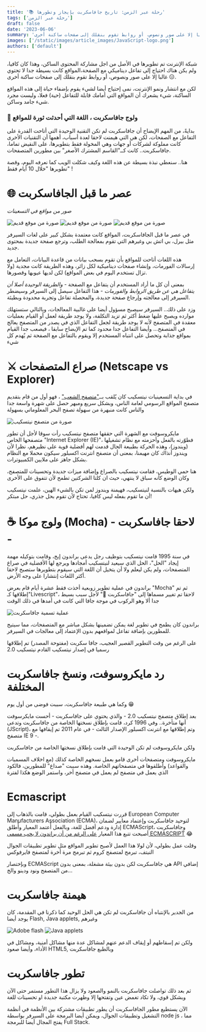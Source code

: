 ```yaml
---
title: '📚 رحلة عبر الزمن: تاريخ جافاسكربت بإيجاز وتطورها'
tags: ['رحلة عبر الزمن']
draft: false
date: '2023-06-06'
summary: 'شبكة الإنترنت تم تطويرها في الأصل من اجل مشاركة المحتوى الساكن، وهذا كان كافيا، ولم يكن هناك احتياج إلى تفاعل ديناميكي مع الصفحة،المواقع كانت بسيطة جدا لا تحتوي غالبا إلا على صور ونصوص، أو روابط تقوم بنقلك إلى صفحات ساكنة أخرى 😑.'
images: ['/static/images/article_images/JavaScript-logo.png']
authors: ['default']
---
```


شبكة الإنترنت تم تطويرها في الأصل من اجل مشاركة المحتوى الساكن، وهذا كان كافيا، ولم يكن هناك احتياج إلى تفاعل ديناميكي مع الصفحة،المواقع كانت بسيطة جدا لا تحتوي غالبا إلا على صور ونصوص، أو روابط تقوم بنقلك إلى صفحات ساكنة أخرى 😑.

لكن مع انتشار ونمو الإنترنت، نمى إحتياج أيضا لشيء يقوم بإضفاء حياة إلى هذه المواقع الساكنة، شيء يشعرك أن المواقع التي أمامك قابلة للتفاعل (حية) فعلا، وليست مجرد شيء جامد وساكن.

### 🌄 ولوج جافاسكربت ، اللغة التي أحدثت ثورة للمواقع

بدايةً، من المهم الإيضاح أن جافاسكربت لم تكن التقنية الوحيدة التي أتاحت القدرة على التفاعل مع الصفحات، لكن هي التي هيمنت لاحقا لعدة أسباب، أهمها أن التقنيات الأخرى كانت مملوكة لشركات أو جهات وهي المخولة فقط بتطويرها، على النقيض تماما، جافاسكربت.. كانت كــ"القاسم المشترك الأصغر" بين مطورين المتصفحات.

هنا.. سنعطي نبذة بسيطة عن هذه اللغة وكيف شكلت الويب كما نعرفه اليوم، وقصة تطويرها "خلال 10 أيام فقط" !

# 🌐 عصر ما قبل الجافاسكربت

_صور من مواقع في التسعينات_

![صورة من موقع قديم](../images/article_images/oldwebsite4.png)
![صورة من موقع قديم](../images/article_images/oldwebsite5.png)
![صورة من موقع قديم](../images/article_images/oldwebsite2.jpg)

في عصر ما قبل الجافاسكربت، المواقع كانت معتمدة بشكل كبير على لغات السيرفر مثل بيرل، بي اتش بي وغيرهم التي تقوم بمعالجة الطلب، وترجع صفحة جديدة بمحتوى جديد.

هذه اللغات أتاحت للمواقع بأن تقوم بسحب بيانات من قاعدة البيانات، التعامل مع إرسالات الفورمات، وإنشاء صفحات ديناميكية لكل زائر، وهذه الطريقة كانت مجدية (ولا تزال تستخدم اليوم في بعض المواقع) لكن لديها عيوبها وقصورها.

بمعنى أن كل ما أراد المستخدم أن يتفاعل مع الصفحة - _والطريقة الوحيدة أصلا أن يتفاعل هي عن طريق الروابط والفورمات_ - هذا التفاعل سيصل إلى السيرفر وسيضطر السيرفر إلى معالجته وإرجاع صفحة جديدة، والمحصلة تفاعل وتجربة محدودة وبطيئة.

وزد على ذلك.. السيرفر سيصبح مسؤول أيضا على غالبية المعالجات، وبالتالي ستستهلك موارده ويصبح عليها ضغط أكثر ثم تزيد التكلفة، ولا يوجد طريقة لعمل أو القيام بعمليات معقدة في المتصفح لأنه لا يوجد طريقة لجعل التفاعل الذي في يصدر من المتصفح يعالج في المتصفح...
وأيضا التفاعل جدا محدود كما تم الإيضاح سابقا ، فيصعب جدا القيام بمواقع جذابة وتحصل على انتباه المستخدم إلا ويقوم بالتفاعل مع الصفحة ثم يٌهدم كل شيء

# ⚔ صراع المتصفحات (Netscape vs Explorer)

في بداية التسعينيات نيتسكيب كان يٌلقب بــ["متصفح الشعب"](<https://www.mozilla.org/en-CA/firefox/browsers/browser-history/#:~:text=The%20next%20year%20(1994),,of%20war%20for%20internet%20users>) ، فهو أول من قام بتقديم متصفح المواقع الرسومي لعامة الناس، وبشكل سريع ومبهر حصل على شهرة واسعة جدا والناس كانت منبهرة من سهولة تصفح البحر المعلوماتي بسهولة

![صورة من متصفح نيتسكيب](../images/article_images/netscape.png)

مايكروسوفت مع الشهرة التي حققها متصفح نيتسكيب رأت سوقا لأجل أن تطور متصفحها الخاص "Internet Explorer (IE)"، فطوّرته بالفعل وأحزمته مع نظام تشغيلها (ويندوز)، وهذه الحركة بطبيعة الحال قدمت لهم أفضلية قوية على نظيرهم، نظرا لأن ويندوز أنذاك كان مهيمنا، بمعنى أن متصفح انترنت اكسبلور سيكون محملا مع النظام بشكل جاهز على ملايين الكمبيوترات.

هنا حمي الوطيس، فقامت نيتسكيب بالصراع وإضافة ميزات جديدة وتحسينات للمتصفح، وكان الوضع كأنه سباق لا ينتهي، حيث ان كلتا الشركتين تطمح لأن تتفوق على الأخرى

ولكن هيهات بالنسبة لنيتسكيب، فهيمنة ويندوز لمن تكن بالشيء الهين، علمت نيتسكيب أن ما تقوم بفعله ليس كافيا، تحتاج لأن تقوم بحل جذري، حل مبتكر!

# ☕ ولوج موكا (Mocha) - لاحقا جافاسكربت -

في سنة 1995 قامت نيتسكيب بتوظيف رجل يدعى براندون إيخ، وقامت بتوكيله مهمة إيجاد "الحل"، الحل الذي سيعيد لنيتسكيب أمجادها ويرجع لها الأفضلية في صراع المتصفحات، ولم يكن ليعلم ولا أن يتخيل أن اللغة التي سيقوم بتطويرها ستصبح لاحقا أكثر اللغات إنتشارا على وجه الأرض.

براندون في عملية تطوير زوبعية أخذت فقط عشرة أيام قام بعرض "Mocha" ثم تم إطلاقها كـ"Livescript"، لاحقا تم تغيير مسماها إلى "جافاسكربت 💛" لأجل سبب بسيط جدا ألا وهو الركوب في موجة جافا التي كانت في أمدها في ذلك الوقت

![عملية تسمية جافاسكربت](../images/article_images/renaming_proccess.png)

براندون كان يطمح في تطوير لغة يمكن تضمينها بشكل مباشر مع المتصفحات، مما سيتيح للمطورين بإضافة تفاعل لمواقعهم بدون الإعتماد إلى معالجات في السيرفر.

على الرغم من وقت التطوير القصير العجيب، جافا سكربت (مفتوحة المصدر) تم إطلاقها رسميا في إصدار نيتسكيب القادم نيتسكيب 2.0

# رد مايكروسوفت، ونسخ جافاسكربت المختلفة

وكما هي طبيعة جافاسكربت، سببت فوضى من أول يوم 😁

بعد إطلاق متصفح نيتسكيب 2.0 - والذي يحتوي على جافاسكربت - أحست مايكرسوفت أنها متأخرة.. وفي 1996 كرد، قامت بإطلاق نسختها الخاصة من جافاسكربت وتدعى (JScript)، وتم إطلاقها مع انترنت اكسبلور الإصدار الثالث - في عام 2011 تم إيقافها مع متصفح IE 9 -.

ولكن مايكروسوفت لم تكن الوحيدة التي قامت بإطلاق نسختها الخاصة من جافاسكربت

مايكروسوفت ومتصفحات أخرى قامو بعمل نسخهم الخاصة كذلك (مع اخلاف المسميات والقواعد) وأطلقوها في متصفحاتهم الخاصة. وهذه سببت "صداع" للمطورين، فالكود الذي يعمل في متصفح لم يعمل في متصفح أخر، واستمر الوضع هكذا لفترة

# Ecmascript

قررت نيتسكيب القيام بعمل بطولي، قامت بالذهاب إلى European Computer Manufacturers Association (ECMA)، لتوحيد جافاسكربت وإعتماد معايير لضمان إدارة ودعم أفضل للغة، وبالفعل أٌعتمد المعيار وأٌطلق ECMAScript، وجافاسكربت أصبحت تتبع هذا المعيار [على الرغم من أن براندون لا يحب مسمى ECMASCRIPT](https://twitter.com/BrendanEich/status/986991535446286337) 😂

وقلت عمل بطولي، لأن لولا هذا العمل لأصبح تطوير المواقع مثل تطوير تطبيقات الجوال النيتف، تبرمج لمتصفح كروم ثم تبرمج مرة أخرة لمتصفح فايرفوكس

وبإختصار ECMAScript هي جافاسكربت لكن بدون بيئة مشغلة، بمعنى بدون API إضافي من المتصفح ونود ودينو والخ...

# هيمنة جافاسكربت

من الجدير بالإنتباه أن جافاسكربت لم تكن هي الحل الوحيد كما ذكرنا في المقدمة، كان يوجد أيضا Flash, Java applets, وغيرهم

![Adobe flash](../images/article_images/adobe_flash.png)
![Java applets](../images/article_images/Java-Logo.png)

ولكن تم إسقاطهم أو إيقاف الدعم عنهم لمشاكل عدة منها مشاكل أمنية، ومشاكل في الأداء، وأيضا صعود HTML5, وبالطبع جافاسكربت

# تطور جافاسكربت

ثم بعد ذلك تواصلت جافاسكربت بالنمو والصعود ولا يزال هذا التطور مستمر حتى الآن وبشكل قوي، ولا تكاد تغمض عين وتفتحها إلا وظهرت مكتبة جديدة او تحسينات للغة

الآن يستطيع مطور الجافاسكربت أن يطور تطبيقات مشتركة بين الأنظمة في أنظمة التشغيل وتطبيقات الجوال، ويمكن أيضا البرمجة على السيرفر بواسطة node js ، مما يفتح المجال أيضا للبرمجة Full Stack.
